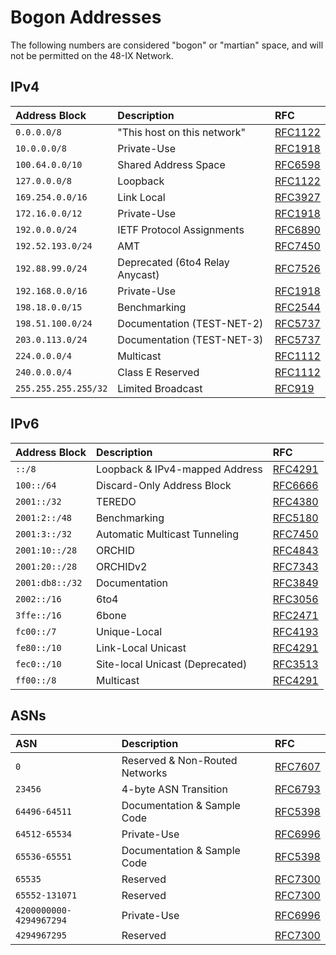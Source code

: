 
<SEO
  title="Bogon Addresses"
  description="Information about bogon & martian IPv4 & IPv6 addresses"
/>

# Bogon Addresses

The following numbers are considered "bogon" or "martian" space, and will not be permitted on the 48-IX Network.

## IPv4

| Address Block        | Description                     | RFC                                                |
| :------------------- | :------------------------------ | :------------------------------------------------- |
| `0.0.0.0/8`          | "This host on this network"     | [RFC1122](https://tools.ietf.org/html/rfc/RFC1122) |
| `10.0.0.0/8`         | Private-Use                     | [RFC1918](https://tools.ietf.org/html/rfc/RFC1918) |
| `100.64.0.0/10`      | Shared Address Space            | [RFC6598](https://tools.ietf.org/html/rfc/RFC6598) |
| `127.0.0.0/8`        | Loopback                        | [RFC1122](https://tools.ietf.org/html/rfc/RFC1122) |
| `169.254.0.0/16`     | Link Local                      | [RFC3927](https://tools.ietf.org/html/rfc/RFC3927) |
| `172.16.0.0/12`      | Private-Use                     | [RFC1918](https://tools.ietf.org/html/rfc/RFC1918) |
| `192.0.0.0/24`       | IETF Protocol Assignments       | [RFC6890](https://tools.ietf.org/html/rfc/RFC6890) |
| `192.52.193.0/24`    | AMT                             | [RFC7450](https://tools.ietf.org/html/rfc/RFC7450) |
| `192.88.99.0/24`     | Deprecated (6to4 Relay Anycast) | [RFC7526](https://tools.ietf.org/html/rfc/RFC7526) |
| `192.168.0.0/16`     | Private-Use                     | [RFC1918](https://tools.ietf.org/html/rfc/RFC1918) |
| `198.18.0.0/15`      | Benchmarking                    | [RFC2544](https://tools.ietf.org/html/rfc/RFC2544) |
| `198.51.100.0/24`    | Documentation (TEST-NET-2)      | [RFC5737](https://tools.ietf.org/html/rfc/RFC5737) |
| `203.0.113.0/24`     | Documentation (TEST-NET-3)      | [RFC5737](https://tools.ietf.org/html/rfc/RFC5737) |
| `224.0.0.0/4`        | Multicast                       | [RFC1112](https://tools.ietf.org/html/rfc/RFC1112) |
| `240.0.0.0/4`        | Class E Reserved                | [RFC1112](https://tools.ietf.org/html/rfc/RFC1112) |
| `255.255.255.255/32` | Limited Broadcast               | [RFC919](https://tools.ietf.org/html/rfc/RFC919)   |

## IPv6

| Address Block   | Description                     | RFC                                                |
| :-------------- | :------------------------------ | :------------------------------------------------- |
| `::/8`          | Loopback & IPv4-mapped Address  | [RFC4291](https://tools.ietf.org/html/rfc/RFC4291) |
| `100::/64`      | Discard-Only Address Block      | [RFC6666](https://tools.ietf.org/html/rfc/RFC6666) |
| `2001::/32`     | TEREDO                          | [RFC4380](https://tools.ietf.org/html/rfc/RFC4380) |
| `2001:2::/48`   | Benchmarking                    | [RFC5180](https://tools.ietf.org/html/rfc/RFC5180) |
| `2001:3::/32`   | Automatic Multicast Tunneling   | [RFC7450](https://tools.ietf.org/html/rfc/RFC7450) |
| `2001:10::/28`  | ORCHID                          | [RFC4843](https://tools.ietf.org/html/rfc/RFC4843) |
| `2001:20::/28`  | ORCHIDv2                        | [RFC7343](https://tools.ietf.org/html/rfc/RFC7343) |
| `2001:db8::/32` | Documentation                   | [RFC3849](https://tools.ietf.org/html/rfc/RFC3849) |
| `2002::/16`     | 6to4                            | [RFC3056](https://tools.ietf.org/html/rfc/RFC3056) |
| `3ffe::/16`     | 6bone                           | [RFC2471](https://tools.ietf.org/html/rfc/RFC2471) |
| `fc00::/7`      | Unique-Local                    | [RFC4193](https://tools.ietf.org/html/rfc/RFC4193) |
| `fe80::/10`     | Link-Local Unicast              | [RFC4291](https://tools.ietf.org/html/rfc/RFC4291) |
| `fec0::/10`     | Site-local Unicast (Deprecated) | [RFC3513](https://tools.ietf.org/html/rfc/RFC3513) |
| `ff00::/8`      | Multicast                       | [RFC4291](https://tools.ietf.org/html/rfc/RFC4291) |

## ASNs

| ASN                     | Description                    | RFC                                                |
| :---------------------- | :----------------------------- | :------------------------------------------------- |
| `0`                     | Reserved & Non-Routed Networks | [RFC7607](https://tools.ietf.org/html/rfc/RFC7607) |
| `23456`                 | 4-byte ASN Transition          | [RFC6793](https://tools.ietf.org/html/rfc/RFC6793) |
| `64496-64511`           | Documentation & Sample Code    | [RFC5398](https://tools.ietf.org/html/rfc/RFC5398) |
| `64512-65534`           | Private-Use                    | [RFC6996](https://tools.ietf.org/html/rfc/RFC6996) |
| `65536-65551`           | Documentation & Sample Code    | [RFC5398](https://tools.ietf.org/html/rfc/RFC5398) |
| `65535`                 | Reserved                       | [RFC7300](https://tools.ietf.org/html/rfc/RFC7300) |
| `65552-131071`          | Reserved                       | [RFC7300](https://tools.ietf.org/html/rfc/RFC7300) |
| `4200000000-4294967294` | Private-Use                    | [RFC6996](https://tools.ietf.org/html/rfc/RFC6996) |
| `4294967295`            | Reserved                       | [RFC7300](https://tools.ietf.org/html/rfc/RFC7300) |
